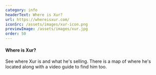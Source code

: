 ```yaml
---
category: info
headerText: Where is Xur?
url: https://whereisxur.com/
iconSrc: /assets/images/xur-icon.png
previewImage: /assets/images/xur.jpg
order: 50
---
```


#### Where is Xur?

See where Xur is and what he's selling.
There is a map of where he's located along with a video guide to find him too.
